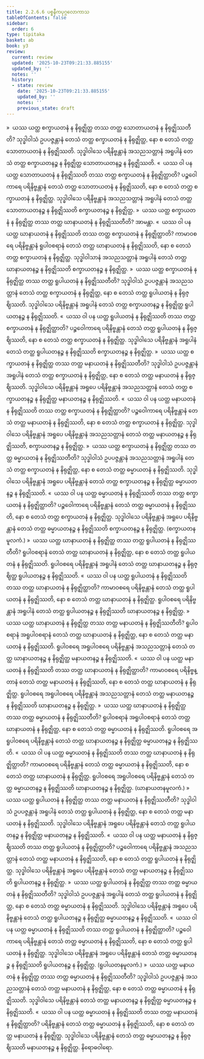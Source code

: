 ```yaml
---
title: 2.2.6.6 ပစ္စနီကပုဂ္ဂလောကာသ
tableOfContents: false
sidebar:
  order: 6
type: tipitaka
basket: ab
book: y3
review:
  current: review
  updated: '2025-10-23T09:21:33.885155'
  updated_by: ''
  notes: ''
  history:
  - state: review
    date: '2025-10-23T09:21:33.885155'
    updated_by: ''
    notes: ''
    previous_state: draft
---
```



<ReviewStatus review={frontmatter.review} showDetails={true} />

<HypothesisAnnotation frontmatter={frontmatter} />

<DynamicBreadcrumb />

<Division number="195" book="y3" e="ch" v="33" p="166">

<Paragraph number="1554" book="y3">
»  ယဿ ယတ္ထ စက္ခာယတနံ န နိရုဇ္ဈိတ္ထ တဿ တတ္ထ သောတာယတနံ န နိရုဇ္ဈိဿတီတိ?
</Paragraph>

<Paragraph number="1555" book="y3">
သုဒ္ဓါဝါသံ ဥပပဇ္ဇန္တာနံ တေသံ တတ္ထ စက္ခာယတနံ န နိရုဇ္ဈိတ္ထ, နော စ တေသံ တတ္ထ သောတာယတနံ န နိရုဇ္ဈိဿတိ. သုဒ္ဓါဝါသေ ပရိနိဗ္ဗန္တာနံ အသညသတ္တာနံ အရူပါနံ တေသံ တတ္ထ စက္ခာယတနဉ္စ န နိရုဇ္ဈိတ္ထ သောတာယတနဉ္စ န နိရုဇ္ဈိဿတိ.
</Paragraph>

<Paragraph number="1556" book="y3">
«  ယဿ ဝါ ပန ယတ္ထ သောတာယတနံ န နိရုဇ္ဈိဿတိ တဿ တတ္ထ စက္ခာယတနံ န နိရုဇ္ဈိတ္ထာတိ?
</Paragraph>

<Paragraph number="1557" book="y3">
ပဉ္စဝေါကာရေ ပရိနိဗ္ဗန္တာနံ တေသံ တတ္ထ သောတာယတနံ န နိရုဇ္ဈိဿတိ, နော စ တေသံ တတ္ထ စက္ခာယတနံ န နိရုဇ္ဈိတ္ထ. သုဒ္ဓါဝါသေ ပရိနိဗ္ဗန္တာနံ အသညသတ္တာနံ အရူပါနံ တေသံ တတ္ထ သောတာယတနဉ္စ န နိရုဇ္ဈိဿတိ စက္ခာယတနဉ္စ န နိရုဇ္ဈိတ္ထ.
</Paragraph>

<Paragraph number="1558" book="y3">
»  ယဿ ယတ္ထ စက္ခာယတနံ န နိရုဇ္ဈိတ္ထ တဿ တတ္ထ ဃာနာယတနံ န နိရုဇ္ဈိဿတီတိ? အာမန္တာ.
</Paragraph>

<Paragraph number="1559" book="y3">
«  ယဿ ဝါ ပန ယတ္ထ ဃာနာယတနံ န နိရုဇ္ဈိဿတိ တဿ တတ္ထ စက္ခာယတနံ န နိရုဇ္ဈိတ္ထာတိ?
</Paragraph>

<Paragraph number="1560" book="y3">
ကာမာဝစရေ ပရိနိဗ္ဗန္တာနံ ရူပါဝစရာနံ တေသံ တတ္ထ ဃာနာယတနံ န နိရုဇ္ဈိဿတိ, နော စ တေသံ တတ္ထ စက္ခာယတနံ န နိရုဇ္ဈိတ္ထ. သုဒ္ဓါဝါသာနံ အသညသတ္တာနံ အရူပါနံ တေသံ တတ္ထ ဃာနာယတနဉ္စ န နိရုဇ္ဈိဿတိ စက္ခာယတနဉ္စ န နိရုဇ္ဈိတ္ထ.
</Paragraph>

<Paragraph number="1561" book="y3">
»  ယဿ ယတ္ထ စက္ခာယတနံ န နိရုဇ္ဈိတ္ထ တဿ တတ္ထ ရူပါယတနံ န နိရုဇ္ဈိဿတီတိ?
</Paragraph>

<Paragraph number="1562" book="y3">
သုဒ္ဓါဝါသံ ဥပပဇ္ဇန္တာနံ အသညသတ္တာနံ တေသံ တတ္ထ စက္ခာယတနံ န နိရုဇ္ဈိတ္ထ, နော စ တေသံ တတ္ထ ရူပါယတနံ န နိရုဇ္ဈိဿတိ. သုဒ္ဓါဝါသေ ပရိနိဗ္ဗန္တာနံ အရူပါနံ တေသံ တတ္ထ စက္ခာယတနဉ္စ န နိရုဇ္ဈိတ္ထ ရူပါယတနဉ္စ န နိရုဇ္ဈိဿတိ.
</Paragraph>

<Paragraph number="1563" book="y3">
«  ယဿ ဝါ ပန ယတ္ထ ရူပါယတနံ န နိရုဇ္ဈိဿတိ တဿ တတ္ထ စက္ခာယတနံ န နိရုဇ္ဈိတ္ထာတိ?
</Paragraph>

<Paragraph number="1564" book="y3">
ပဉ္စဝေါကာရေ ပရိနိဗ္ဗန္တာနံ တေသံ တတ္ထ ရူပါယတနံ န နိရုဇ္ဈိဿတိ, နော စ တေသံ တတ္ထ စက္ခာယတနံ န နိရုဇ္ဈိတ္ထ. သုဒ္ဓါဝါသေ ပရိနိဗ္ဗန္တာနံ အရူပါနံ တေသံ တတ္ထ ရူပါယတနဉ္စ န နိရုဇ္ဈိဿတိ စက္ခာယတနဉ္စ န နိရုဇ္ဈိတ္ထ.
</Paragraph>

<Paragraph number="1565" book="y3">
»  ယဿ ယတ္ထ စက္ခာယတနံ န နိရုဇ္ဈိတ္ထ တဿ တတ္ထ မနာယတနံ န နိရုဇ္ဈိဿတီတိ?
</Paragraph>

<Paragraph number="1566" book="y3">
သုဒ္ဓါဝါသံ ဥပပဇ္ဇန္တာနံ အရူပါနံ တေသံ တတ္ထ စက္ခာယတနံ န နိရုဇ္ဈိတ္ထ, နော စ တေသံ တတ္ထ မနာယတနံ န နိရုဇ္ဈိဿတိ. သုဒ္ဓါဝါသေ ပရိနိဗ္ဗန္တာနံ အရူပေ ပရိနိဗ္ဗန္တာနံ အသညသတ္တာနံ တေသံ တတ္ထ စက္ခာယတနဉ္စ န နိရုဇ္ဈိတ္ထ မနာယတနဉ္စ န နိရုဇ္ဈိဿတိ.
</Paragraph>

<Paragraph number="1567" book="y3">
«  ယဿ ဝါ ပန ယတ္ထ မနာယတနံ န နိရုဇ္ဈိဿတိ တဿ တတ္ထ စက္ခာယတနံ န နိရုဇ္ဈိတ္ထာတိ?
</Paragraph>

<Paragraph number="1568" book="y3">
ပဉ္စဝေါကာရေ ပရိနိဗ္ဗန္တာနံ တေသံ တတ္ထ မနာယတနံ န နိရုဇ္ဈိဿတိ, နော စ တေသံ တတ္ထ စက္ခာယတနံ န နိရုဇ္ဈိတ္ထ. သုဒ္ဓါဝါသေ ပရိနိဗ္ဗန္တာနံ အရူပေ ပရိနိဗ္ဗန္တာနံ အသညသတ္တာနံ တေသံ တတ္ထ မနာယတနဉ္စ န နိရုဇ္ဈိဿတိ, စက္ခာယတနဉ္စ န နိရုဇ္ဈိတ္ထ.
</Paragraph>

<Paragraph number="1569" book="y3">
»  ယဿ ယတ္ထ စက္ခာယတနံ န နိရုဇ္ဈိတ္ထ တဿ တတ္ထ ဓမ္မာယတနံ န နိရုဇ္ဈိဿတီတိ?
</Paragraph>

<Paragraph number="1570" book="y3">
သုဒ္ဓါဝါသံ ဥပပဇ္ဇန္တာနံ အသညသတ္တာနံ အရူပါနံ တေသံ တတ္ထ စက္ခာယတနံ န နိရုဇ္ဈိတ္ထ, နော စ တေသံ တတ္ထ ဓမ္မာယတနံ န နိရုဇ္ဈိဿတိ. သုဒ္ဓါဝါသေ ပရိနိဗ္ဗန္တာနံ အရူပေ ပရိနိဗ္ဗန္တာနံ တေသံ တတ္ထ စက္ခာယတနဉ္စ န နိရုဇ္ဈိတ္ထ ဓမ္မာယတနဉ္စ န နိရုဇ္ဈိဿတိ.
</Paragraph>

<Paragraph number="1571" book="y3">
«  ယဿ ဝါ ပန ယတ္ထ ဓမ္မာယတနံ န နိရုဇ္ဈိဿတိ တဿ တတ္ထ စက္ခာယတနံ န နိရုဇ္ဈိတ္ထာတိ?
</Paragraph>

<Paragraph number="1572" book="y3">
ပဉ္စဝေါကာရေ ပရိနိဗ္ဗန္တာနံ တေသံ တတ္ထ ဓမ္မာယတနံ န နိရုဇ္ဈိဿတိ, နော စ တေသံ တတ္ထ စက္ခာယတနံ န နိရုဇ္ဈိတ္ထ. သုဒ္ဓါဝါသေ ပရိနိဗ္ဗန္တာနံ အရူပေ ပရိနိဗ္ဗန္တာနံ တေသံ တတ္ထ ဓမ္မာယတနဉ္စ န နိရုဇ္ဈိဿတိ စက္ခာယတနဉ္စ န နိရုဇ္ဈိတ္ထ. (စက္ခာယတနမူလကံ.)
</Paragraph>

</Division>
<Division number="196" book="y3" e="ch" v="33" p="167">

<Paragraph number="1573" book="y3">
»  ယဿ ယတ္ထ ဃာနာယတနံ န နိရုဇ္ဈိတ္ထ တဿ တတ္ထ ရူပါယတနံ န နိရုဇ္ဈိဿတီတိ?
</Paragraph>

<Paragraph number="1574" book="y3">
ရူပါဝစရာနံ တေသံ တတ္ထ ဃာနာယတနံ န နိရုဇ္ဈိတ္ထ, နော စ တေသံ တတ္ထ ရူပါယတနံ န နိရုဇ္ဈိဿတိ. ရူပါဝစရေ ပရိနိဗ္ဗန္တာနံ အရူပါနံ တေသံ တတ္ထ ဃာနာယတနဉ္စ န နိရုဇ္ဈိတ္ထ ရူပါယတနဉ္စ န နိရုဇ္ဈိဿတိ.
</Paragraph>

<Paragraph number="1575" book="y3">
«  ယဿ ဝါ ပန ယတ္ထ ရူပါယတနံ န နိရုဇ္ဈိဿတိ တဿ တတ္ထ ဃာနာယတနံ န နိရုဇ္ဈိတ္ထာတိ?
</Paragraph>

<Paragraph number="1576" book="y3">
ကာမာဝစရေ ပရိနိဗ္ဗန္တာနံ တေသံ တတ္ထ ရူပါယတနံ န နိရုဇ္ဈိဿတိ, နော စ တေသံ တတ္ထ ဃာနာယတနံ န နိရုဇ္ဈိတ္ထ. ရူပါဝစရေ ပရိနိဗ္ဗန္တာနံ အရူပါနံ တေသံ တတ္ထ ရူပါယတနဉ္စ န နိရုဇ္ဈိဿတိ ဃာနာယတနဉ္စ န နိရုဇ္ဈိတ္ထ.
</Paragraph>

<Paragraph number="1577" book="y3">
»  ယဿ ယတ္ထ ဃာနာယတနံ န နိရုဇ္ဈိတ္ထ တဿ တတ္ထ မနာယတနံ န နိရုဇ္ဈိဿတီတိ?
</Paragraph>

<Paragraph number="1578" book="y3">
ရူပါဝစရာနံ အရူပါဝစရာနံ တေသံ တတ္ထ ဃာနာယတနံ န နိရုဇ္ဈိတ္ထ, နော စ တေသံ တတ္ထ မနာယတနံ န နိရုဇ္ဈိဿတိ. ရူပါဝစရေ အရူပါဝစရေ ပရိနိဗ္ဗန္တာနံ အသညသတ္တာနံ တေသံ တတ္ထ ဃာနာယတနဉ္စ န နိရုဇ္ဈိတ္ထ မနာယတနဉ္စ န နိရုဇ္ဈိဿတိ.
</Paragraph>

<Paragraph number="1579" book="y3">
«  ယဿ ဝါ ပန ယတ္ထ မနာယတနံ န နိရုဇ္ဈိဿတိ တဿ တတ္ထ ဃာနာယတနံ န နိရုဇ္ဈိတ္ထာတိ?
</Paragraph>

<Paragraph number="1580" book="y3">
ကာမာဝစရေ ပရိနိဗ္ဗန္တာနံ တေသံ တတ္ထ မနာယတနံ န နိရုဇ္ဈိဿတိ, နော စ တေသံ တတ္ထ ဃာနာယတနံ န နိရုဇ္ဈိတ္ထ. ရူပါဝစရေ အရူပါဝစရေ ပရိနိဗ္ဗန္တာနံ အသညသတ္တာနံ တေသံ တတ္ထ မနာယတနဉ္စ န နိရုဇ္ဈိဿတိ ဃာနာယတနဉ္စ န နိရုဇ္ဈိတ္ထ.
</Paragraph>

<Paragraph number="1581" book="y3">
»  ယဿ ယတ္ထ ဃာနာယတနံ န နိရုဇ္ဈိတ္ထ တဿ တတ္ထ ဓမ္မာယတနံ န နိရုဇ္ဈိဿတီတိ?
</Paragraph>

<Paragraph number="1582" book="y3">
ရူပါဝစရာနံ အရူပါဝစရာနံ တေသံ တတ္ထ ဃာနာယတနံ န နိရုဇ္ဈိတ္ထ, နော စ တေသံ တတ္ထ ဓမ္မာယတနံ န နိရုဇ္ဈိဿတိ. ရူပါဝစရေ အရူပါဝစရေ ပရိနိဗ္ဗန္တာနံ တေသံ တတ္ထ ဃာနာယတနဉ္စ န နိရုဇ္ဈိတ္ထ ဓမ္မာယတနဉ္စ န နိရုဇ္ဈိဿတိ.
</Paragraph>

<Paragraph number="1583" book="y3">
«  ယဿ ဝါ ပန ယတ္ထ ဓမ္မာယတနံ န နိရုဇ္ဈိဿတိ တဿ တတ္ထ ဃာနာယတနံ န နိရုဇ္ဈိတ္ထာတိ?
</Paragraph>

<Paragraph number="1584" book="y3">
ကာမာဝစရေ ပရိနိဗ္ဗန္တာနံ တေသံ တတ္ထ ဓမ္မာယတနံ န နိရုဇ္ဈိဿတိ, နော စ တေသံ တတ္ထ ဃာနာယတနံ န နိရုဇ္ဈိတ္ထ. ရူပါဝစရေ အရူပါဝစရေ ပရိနိဗ္ဗန္တာနံ တေသံ တတ္ထ ဓမ္မာယတနဉ္စ န နိရုဇ္ဈိဿတိ ဃာနာယတနဉ္စ န နိရုဇ္ဈိတ္ထ. (ဃာနာယတနမူလကံ.)
</Paragraph>

</Division>
<Division number="197" book="y3" e="ch" v="33" p="168">

<Paragraph number="1585" book="y3">
»  ယဿ ယတ္ထ ရူပါယတနံ န နိရုဇ္ဈိတ္ထ တဿ တတ္ထ မနာယတနံ န နိရုဇ္ဈိဿတီတိ?
</Paragraph>

<Paragraph number="1586" book="y3">
သုဒ္ဓါဝါသံ ဥပပဇ္ဇန္တာနံ အရူပါနံ တေသံ တတ္ထ ရူပါယတနံ န နိရုဇ္ဈိတ္ထ, နော စ တေသံ တတ္ထ မနာယတနံ န နိရုဇ္ဈိဿတိ. သုဒ္ဓါဝါသေ ပရိနိဗ္ဗန္တာနံ အရူပေ ပရိနိဗ္ဗန္တာနံ တေသံ တတ္ထ ရူပါယတနဉ္စ န နိရုဇ္ဈိတ္ထ မနာယတနဉ္စ န နိရုဇ္ဈိဿတိ.
</Paragraph>

<Paragraph number="1587" book="y3">
«  ယဿ ဝါ ပန ယတ္ထ မနာယတနံ န နိရုဇ္ဈိဿတိ တဿ တတ္ထ ရူပါယတနံ န နိရုဇ္ဈိတ္ထာတိ?
</Paragraph>

<Paragraph number="1588" book="y3">
ပဉ္စဝေါကာရေ ပရိနိဗ္ဗန္တာနံ အသညသတ္တာနံ တေသံ တတ္ထ မနာယတနံ န နိရုဇ္ဈိဿတိ, နော စ တေသံ တတ္ထ ရူပါယတနံ န နိရုဇ္ဈိတ္ထ. သုဒ္ဓါဝါသေ ပရိနိဗ္ဗန္တာနံ အရူပေ ပရိနိဗ္ဗန္တာနံ တေသံ တတ္ထ မနာယတနဉ္စ န နိရုဇ္ဈိဿတိ ရူပါယတနဉ္စ န နိရုဇ္ဈိတ္ထ.
</Paragraph>

<Paragraph number="1589" book="y3">
»  ယဿ ယတ္ထ ရူပါယတနံ န နိရုဇ္ဈိတ္ထ တဿ တတ္ထ ဓမ္မာယတနံ န နိရုဇ္ဈိဿတီတိ?
</Paragraph>

<Paragraph number="1590" book="y3">
သုဒ္ဓါဝါသံ ဥပပဇ္ဇန္တာနံ အရူပါနံ တေသံ တတ္ထ ရူပါယတနံ န နိရုဇ္ဈိတ္ထ, နော စ တေသံ တတ္ထ ဓမ္မာယတနံ န နိရုဇ္ဈိဿတိ. သုဒ္ဓါဝါသေ ပရိနိဗ္ဗန္တာနံ အရူပေ ပရိနိဗ္ဗန္တာနံ တေသံ တတ္ထ ရူပါယတနဉ္စ န နိရုဇ္ဈိတ္ထ ဓမ္မာယတနဉ္စ န နိရုဇ္ဈိဿတိ.
</Paragraph>

<Paragraph number="1591" book="y3">
«  ယဿ ဝါ ပန ယတ္ထ ဓမ္မာယတနံ န နိရုဇ္ဈိဿတိ တဿ တတ္ထ ရူပါယတနံ န နိရုဇ္ဈိတ္ထာတိ?
</Paragraph>

<Paragraph number="1592" book="y3">
ပဉ္စဝေါကာရေ ပရိနိဗ္ဗန္တာနံ တေသံ တတ္ထ ဓမ္မာယတနံ န နိရုဇ္ဈိဿတိ, နော စ တေသံ တတ္ထ ရူပါယတနံ န နိရုဇ္ဈိတ္ထ. သုဒ္ဓါဝါသေ ပရိနိဗ္ဗန္တာနံ အရူပေ ပရိနိဗ္ဗန္တာနံ တေသံ တတ္ထ ဓမ္မာယတနဉ္စ န နိရုဇ္ဈိဿတိ ရူပါယတနဉ္စ န နိရုဇ္ဈိတ္ထ. (ရူပါယတနမူလကံ.)
</Paragraph>

</Division>
<Division number="198" book="y3" e="ch" v="33" p="169">

<Paragraph number="1593" book="y3">
»  ယဿ ယတ္ထ မနာယတနံ န နိရုဇ္ဈိတ္ထ တဿ တတ္ထ ဓမ္မာယတနံ န နိရုဇ္ဈိဿတီတိ?
</Paragraph>

<Paragraph number="1594" book="y3">
သုဒ္ဓါဝါသံ ဥပပဇ္ဇန္တာနံ အသညသတ္တာနံ တေသံ တတ္ထ မနာယတနံ န နိရုဇ္ဈိတ္ထ, နော စ တေသံ တတ္ထ ဓမ္မာယတနံ န နိရုဇ္ဈိဿတိ. သုဒ္ဓါဝါသေ ပရိနိဗ္ဗန္တာနံ တေသံ တတ္ထ မနာယတနဉ္စ န နိရုဇ္ဈိတ္ထ ဓမ္မာယတနဉ္စ န နိရုဇ္ဈိဿတိ.
</Paragraph>

<Paragraph number="1595" book="y3">
«  ယဿ ဝါ ပန ယတ္ထ ဓမ္မာယတနံ န နိရုဇ္ဈိဿတိ တဿ တတ္ထ မနာယတနံ န နိရုဇ္ဈိတ္ထာတိ?
</Paragraph>

<Paragraph number="1596" book="y3">
ပရိနိဗ္ဗန္တာနံ တေသံ တတ္ထ ဓမ္မာယတနံ န နိရုဇ္ဈိဿတိ, နော စ တေသံ တတ္ထ မနာယတနံ န နိရုဇ္ဈိတ္ထ. သုဒ္ဓါဝါသေ ပရိနိဗ္ဗန္တာနံ တေသံ တတ္ထ ဓမ္မာယတနဉ္စ န နိရုဇ္ဈိဿတိ မနာယတနဉ္စ န နိရုဇ္ဈိတ္ထ.

</Paragraph>
</Division>

<Paragraph number="1597" type="center" book="y3">
နိရောဓဝါရော.
</Paragraph>
